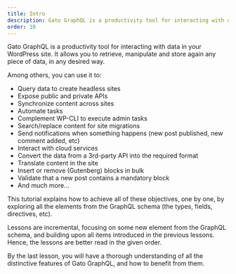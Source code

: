 ```yaml
---
title: Intro
description: Gato GraphQL is a productivity tool for interacting with data in your WordPress site. You can think of it as a Swiss Army knife for dealing with data in a WordPress site, as it allows to retrieve, manipulate and store again any piece of data, in any desired way.
order: 10
---
```


Gato GraphQL is a productivity tool for interacting with data in your WordPress site. It allows you to retrieve, manipulate and store again any piece of data, in any desired way.

Among others, you can use it to:

- Query data to create headless sites
- Expose public and private APIs
- Synchronize content across sites
- Automate tasks
- Complement WP-CLI to execute admin tasks
- Search/replace content for site migrations
- Send notifications when something happens (new post published, new comment added, etc)
- Interact with cloud services
- Convert the data from a 3rd-party API into the required format
- Translate content in the site
- Insert or remove (Gutenberg) blocks in bulk
- Validate that a new post contains a mandatory block
- And much more...

This tutorial explains how to achieve all of these objectives, one by one, by exploring all the elements from the GraphQL schema (the types, fields, directives, etc).

Lessons are incremental, focusing on some new element from the GraphQL schema, and building upon all items introduced in the previous lessons. Hence, the lessons are better read in the given order.

By the last lesson, you will have a thorough understanding of all the distinctive features of Gato GraphQL, and how to benefit from them.
